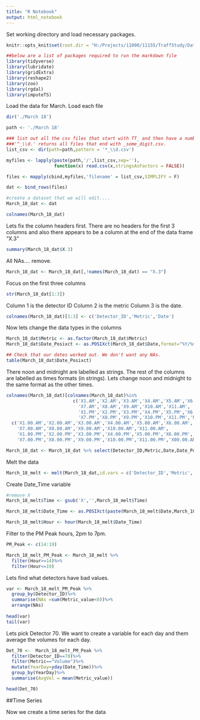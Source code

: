 ```yaml
---
title: "R Notebook"
output: html_notebook
---
```


Set working directory and load necessary packages.

```r
knitr::opts_knit$set(root.dir = "H:/Projects/11000/11155/TraffStudy/DataCollection/FreewayData/Detector Data/Volume Data")

##below are a list of packages required to run the markdown file
library(tidyverse)
library(lubridate)
library(gridExtra)
library(reshape2)
library(zoo)
library(rgdal)
library(imputeTS)
```

Load the data for March. Load each file

```r

dir('./March 18')

```

```r
path <- './March 18'

### list out all the csv files that start with TT_ and then have a number. This will avoid loading in the unwanted aggregated files or VMT files.
###'^_\\d.' returns all files that end with _some_digit.csv.
list_csv <- dir(path=path,pattern = '*_\\d.csv')

myfiles <- lapply(paste(path,'/',list_csv,sep=''),
                  function(x) read.csv(x,stringsAsFactors = FALSE))

files <- mapply(cbind,myfiles,'filename' = list_csv,SIMPLIFY = F)

dat <- bind_rows(files)

#create a dataset that we will edit....
March_18_dat <- dat
```



```r

colnames(March_18_dat)
```

Lets fix the column headers first. There are no headers for the first 3 columns and also there appears to be a column at the end of the data frame "X.3"

```r
summary(March_18_dat$X.3)
```

All NAs.... remove.

```r

March_18_dat <- March_18_dat[,!names(March_18_dat) == "X.3"]

```

Focus on the first three columns

```r
str(March_18_dat[1:3])
```

Column 1 is the detector ID
Column 2 is the metric
Column 3 is the date.


```r

colnames(March_18_dat)[1:3] <- c('Detector_ID','Metric','Date')

```

Now lets change the data types in the columns

```r

March_18_dat$Metric <- as.factor(March_18_dat$Metric)
March_18_dat$Date_Posixct <- as.POSIXct(March_18_dat$Date,format="%Y/%m/%d")

## Check that our dates worked out. We don't want any NAs.
table(March_18_dat$Date_Posixct)

```

There noon and midnight are labelled as strings. The rest of the columns are labelled as times formats (in strings). Lets change noon and midnight to the same format as the other times.

```r

colnames(March_18_dat)[colnames(March_18_dat)%in%
                         c('X1.AM','X2.AM','X3.AM','X4.AM','X5.AM','X6.AM',
                           'X7.AM','X8.AM','X9.AM','X10.AM','X11.AM',
                           'X1.PM','X2.PM','X3.PM','X4.PM','X5.PM','X6.PM',
                           'X7.PM','X8.PM','X9.PM','X10.PM','X11.PM','Noon','Midnight')] <-
  c('X1.00.AM','X2.00.AM','X3.00.AM','X4.00.AM','X5.00.AM','X6.00.AM',
    'X7.00.AM','X8.00.AM','X9.00.AM','X10.00.AM','X11.00.AM',
    'X1.00.PM','X2.00.PM','X3.00.PM','X4.00.PM','X5.00.PM','X6.00.PM',
    'X7.00.PM','X8.00.PM','X9.00.PM','X10.00.PM','X11.00.PM','X00.00.AM','X00.00.PM')

March_18_dat <- March_18_dat %>% select(Detector_ID,Metric,Date,Date_Posixct,filename,everything())

```

Melt the data

```r

March_18_melt <- melt(March_18_dat,id.vars = c('Detector_ID','Metric','Date','Date_Posixct','filename'),variable.name = "Time",value.name = 'Metric_value')

```

Create Date_Time variable

```r

#remove X
March_18_melt$Time <- gsub('X','',March_18_melt$Time)

March_18_melt$Date_Time <- as.POSIXct(paste(March_18_melt$Date,March_18_melt$Time),format="%Y/%m/%d %I.%M.%p")

March_18_melt$Hour <- hour(March_18_melt$Date_Time)

```

Filter to the PM Peak hours, 2pm to 7pm.

```r

PM_Peak <- c(14:19)

March_18_melt_PM_Peak <- March_18_melt %>%
  filter(Hour>=14)%>%
  filter(Hour<=19)

```

Lets find what detectors have bad values. 

```r

var <- March_18_melt_PM_Peak %>% 
  group_by(Detector_ID)%>%
  summarise(NAs =sum(Metric_value<0))%>%
  arrange(NAs)
  
head(var)
tail(var)

```

Lets pick Detector 70. We want to create a variable for each day and them average the volumes for each day.

```r

Det_70 <-  March_18_melt_PM_Peak %>%
  filter(Detector_ID==70)%>%
  filter(Metric=="Volume")%>%
  mutate(YearDay=yday(Date_Time))%>%
  group_by(YearDay)%>%
  summarise(AvgVol = mean(Metric_value))

head(Det_70)
```

##Time Series

Now we create a time series for the data

```r

```

